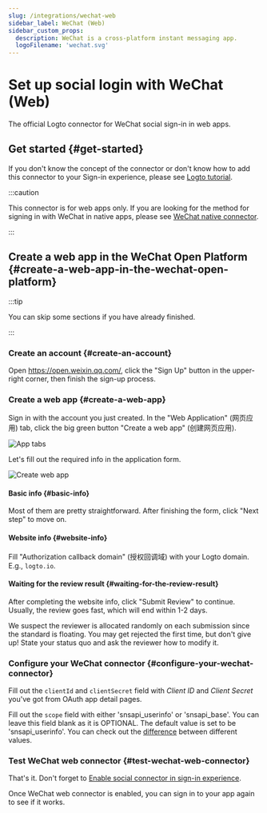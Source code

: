 ```yaml
---
slug: /integrations/wechat-web
sidebar_label: WeChat (Web)
sidebar_custom_props:
  description: WeChat is a cross-platform instant messaging app.
  logoFilename: 'wechat.svg'
---
```




# Set up social login with WeChat (Web)

The official Logto connector for WeChat social sign-in in web apps.

<GuideTip />

## Get started \{#get-started}

If you don't know the concept of the connector or don't know how to add this connector to your Sign-in experience, please see [Logto tutorial](/connectors/social-connectors).

:::caution

This connector is for web apps only. If you are looking for the method for signing in with WeChat in native apps, please see [WeChat native connector](/integrations/wechat-native).

:::

## Create a web app in the WeChat Open Platform \{#create-a-web-app-in-the-wechat-open-platform}

:::tip

You can skip some sections if you have already finished.

:::

### Create an account \{#create-an-account}

Open https://open.weixin.qq.com/, click the "Sign Up" button in the upper-right corner, then finish the sign-up process.

### Create a web app \{#create-a-web-app}

Sign in with the account you just created. In the "Web Application" (网页应用) tab, click the big green button "Create a web app" (创建网页应用).

<img src={appTabsImage} alt="App tabs" />

Let's fill out the required info in the application form.

<img src={createWebAppImage} alt="Create web app" />

#### Basic info \{#basic-info}

Most of them are pretty straightforward. After finishing the form, click "Next step" to move on.

#### Website info \{#website-info}

Fill "Authorization callback domain" (授权回调域) with your Logto domain. E.g., `logto.io`.

#### Waiting for the review result \{#waiting-for-the-review-result}

After completing the website info, click "Submit Review" to continue. Usually, the review goes fast, which will end within 1-2 days.

We suspect the reviewer is allocated randomly on each submission since the standard is floating. You may get rejected the first time, but don't give up! State your status quo and ask the reviewer how to modify it.

### Configure your WeChat connector \{#configure-your-wechat-connector}

Fill out the `clientId` and `clientSecret` field with _Client ID_ and _Client Secret_ you've got from OAuth app detail pages.

Fill out the `scope` field with either 'snsapi_userinfo' or 'snsapi_base'. You can leave this field blank as it is OPTIONAL. The default value is set to be 'snsapi_userinfo'. You can check out the [difference](https://developers.weixin.qq.com/doc/offiaccount/OA_Web_Apps/Wechat_webpage_authorization.html) between different values.

### Test WeChat web connector \{#test-wechat-web-connector}

That's it. Don't forget to [Enable social connector in sign-in experience](/connectors/social-connectors/#enable-social-sign-in).

Once WeChat web connector is enabled, you can sign in to your app again to see if it works.
